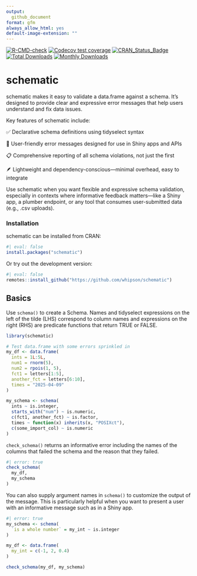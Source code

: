 ```yaml
---
output: 
  github_document
format: gfm
always_allow_html: yes
default-image-extension: ""
---
```


<!-- badges: start -->
[![R-CMD-check](https://github.com/whipson/schematic/actions/workflows/R-CMD-check.yaml/badge.svg)](https://github.com/whipson/schematic/actions/workflows/R-CMD-check.yaml)
[![Codecov test coverage](https://codecov.io/gh/whipson/schematic/graph/badge.svg)](https://app.codecov.io/gh/whipson/schematic)
[![CRAN\_Status\_Badge](https://www.r-pkg.org/badges/version/schematic)](https://cran.r-project.org/package=schematic)
[![Total Downloads](https://cranlogs.r-pkg.org/badges/grand-total/schematic)](https://CRAN.R-project.org/package=schematic)
[![Monthly Downloads](https://cranlogs.r-pkg.org/badges/schematic)](https://cran.r-project.org/package=schematic)
<!-- badges: end -->

# schematic

schematic makes it easy to validate a data.frame against a schema. It’s designed to provide clear and expressive error messages that help users understand and fix data issues.

Key features of schematic include:

✅ Declarative schema definitions using tidyselect syntax

💬 User-friendly error messages designed for use in Shiny apps and APIs

📋 Comprehensive reporting of all schema violations, not just the first

🪶 Lightweight and dependency-conscious—minimal overhead, easy to integrate

Use schematic when you want flexible and expressive schema validation, especially in contexts where informative feedback matters—like a Shiny app, a plumber endpoint, or any tool that consumes user-submitted data (e.g., .csv uploads).

### Installation

schematic can be installed from CRAN:

```r
#| eval: false
install.packages("schematic")
```

Or try out the development version:

```r
#| eval: false
remotes::install_github("https://github.com/whipson/schematic")
```

## Basics

Use `schema()` to create a Schema. Names and tidyselect expressions on the left of the tilde (LHS) correspond to column names and expressions on the right (RHS) are predicate functions that return TRUE or FALSE.

```r
library(schematic)

# Test data.frame with some errors sprinkled in
my_df <- data.frame(
  ints = 1L:5L,
  num1 = rnorm(5),
  num2 = rpois(1, 5),
  fct1 = letters[1:5],
  another_fct = letters[6:10],
  times = "2025-04-09"
)

my_schema <- schema(
  ints ~ is.integer,
  starts_with("num") ~ is.numeric,
  c(fct1, another_fct) ~ is.factor,
  times ~ function(x) inherits(x, "POSIXct"),
  c(some_import_col) ~ is.numeric
)
```

`check_schema()` returns an informative error including the names of the columns that failed the schema and the reason that they failed.

```r
#| error: true
check_schema(
  my_df,
  my_schema
)
```

You can also supply argument names in `schema()` to customize the output of the message. This is particularly helpful when you want to present a user with an informative message such as in a Shiny app.

```r
#| error: true
my_schema <- schema(
  `is a whole number` = my_int ~ is.integer
)

my_df <- data.frame(
  my_int = c(-1, 2, 0.4)
)

check_schema(my_df, my_schema)
```

